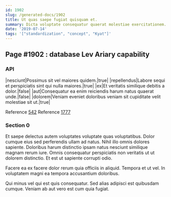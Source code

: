 ```yaml
---
id: 1902
slug: /generated-docs/1902
title: Ut quas saepe fugiat quisquam et.
summary: Dicta voluptate consequatur quaerat molestiae exercitationem.
date: '2019-07-14'
tags: '["standardization", "concept", "Kyat"]'
---
```


## Page #1902 : database Lev Ariary capability
### API

|nesciunt|Possimus sit vel maiores quidem.|true|
|repellendus|Labore sequi et perspiciatis sint qui nulla maiores.|true|
|ex|Et veritatis similique debitis a dolor.|false|
|aut|Consequatur ea enim reiciendis harum natus quaerat unde.|false|
|dolorem|Veniam eveniet doloribus veniam sit cupiditate velit molestiae sit ut.|true|

Reference [542](/generated-docs/542)
Reference [1777](/generated-docs/1777)


### Section 0
Et saepe delectus autem voluptates voluptate quas voluptatibus. Dolor cumque eius sed perferendis ullam ad natus. Nihil illo omnis dolores sapiente. Doloribus harum distinctio ipsam natus nesciunt similique magnam rerum iure. Omnis consequatur perspiciatis non veritatis ut ut dolorem distinctio. Et est ut sapiente corrupti odio.
 Facere ea ex facere dolor rerum quia officiis in aliquid. Tempora et ut vel. In voluptatem magni ea tempora accusantium doloribus.
 Qui minus vel qui est quis consequatur. Sed alias adipisci est quibusdam cumque. Veniam ab aut vero est cum quia fugiat.
